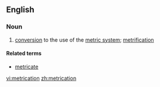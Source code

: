 ==English==

===Noun===
{{en-noun}}

# [[conversion]] to the use of the [[metric system]]; [[metrification]]

====Related terms====
*[[metricate]]

{{anagrams:en/aceiimnortt}}
[[vi:metrication]]
[[zh:metrication]]